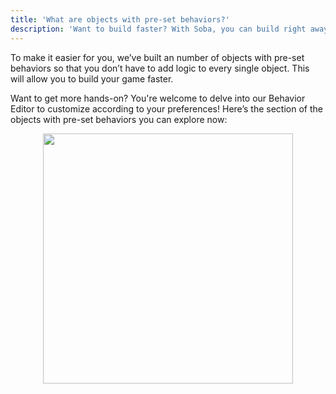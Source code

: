 ```yaml
---
title: 'What are objects with pre-set behaviors?'
description: 'Want to build faster? With Soba, you can build right away with pre-set behaviors.'
---
```


To make it easier for you, we’ve built an number of objects with pre-set behaviors so that you don’t have to add logic to every single object. This will allow you to build your game faster. 

Want to get more hands-on? You're welcome to delve into our Behavior Editor to customize according to your preferences! Here’s the section of the objects with pre-set behaviors you can explore now:
    <p align="center">
      <img width="400" noZoom src="https://i.imgur.com/juE9Eek.png" /> </p>
